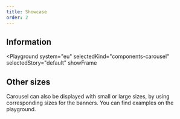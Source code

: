 ```yaml
---
title: Showcase
order: 2
---
```



## Information

<Playground
  system="eu"
  selectedKind="components-carousel"
  selectedStory="default"
  showFrame
>
  <Html markup={carousel} />
</Playground>

## Other sizes

Carousel can also be displayed with small or large sizes, by using corresponding sizes for the banners.
You can find examples on the playground.
